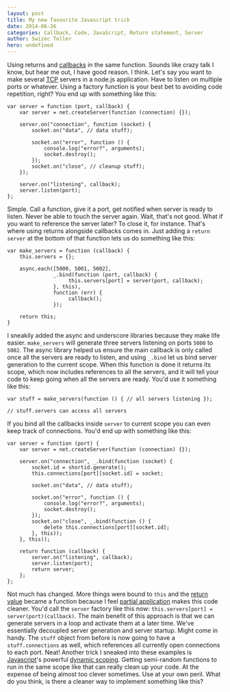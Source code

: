 ```yaml
---
layout: post
title: My new favourite Javascript trick
date: 2014-06-26
categories: Callback, Code, JavaScript, Return statement, Server
author: Swizec Teller
hero: undefined
---
```


Using returns and [callbacks](http://en.wikipedia.org/wiki/Callback_%28computer_programming%29 "Callback (computer programming)") in the same function. Sounds like crazy talk I know, but hear me out, I have good reason. I think. Let's say you want to make several [TCP](http://en.wikipedia.org/wiki/Transmission_Control_Protocol "Transmission Control Protocol") servers in a node.js application. Have to listen on multiple ports or whatever. Using a factory function is your best bet to avoiding code repetition, right? You end up with something like this:

    var server = function (port, callback) {
        var server = net.createServer(function (connection) {});

        server.on("connection", function (socket) {
            socket.on("data", // data stuff);

            socket.on("error", function () {
                console.log("error?", arguments);
                socket.destroy();
            });
            socket.on("close", // cleanup stuff);
        });

        server.on("listening", callback);
        server.listen(port);
    };

Simple. Call a function, give it a port, get notified when server is ready to listen. Never be able to touch the server again. Wait, that's not good. What if you want to reference the server later? To close it, for instance. That's where using returns alongside callbacks comes in. Just adding a `return server` at the bottom of that function lets us do something like this:

    var make_servers = function (callback) {
        this.servers = {};

        async.each([5000, 5001, 5002],
                   _.bind(function (port, callback) {
                        this.servers[port] = server(port, callback);
                   }, this),
                   function (err) {
                        callback();
                   });

        return this;
    }

I sneakily added the async and underscore libraries because they make life easier. `make_servers` will generate three servers listening on ports `5000` to `5002`. The async library helped us ensure the main callback is only called once all the servers are ready to listen, and using `_.bind` let us bind server generation to the current scope. When this function is done it returns its scope, which now includes references to all the servers, and it will tell your code to keep going when all the servers are ready. You'd use it something like this:

    var stuff = make_servers(function () { // all servers listening });

    // stuff.servers can access all servers

If you bind all the callbacks inside `server` to current scope you can even keep track of connections. You'd end up with something like this:

    var server = function (port) {
        var server = net.createServer(function (connection) {});

        server.on("connection", _.bind(function (socket) {
            socket.id = shortid.generate();
            this.connections[port][socket.id] = socket;

            socket.on("data", // data stuff);

            socket.on("error", function () {
                console.log("error?", arguments);
                socket.destroy();
            });
            socket.on("close", _.bind(function () {
                delete this.connections[port][socket.id];
            }, this));
        }, this));

        return function (callback) {
            server.on("listening", callback);
            server.listen(port);        
            return server;
        };
    };

Not much has changed. More things were bound to `this` and the [return value](http://en.wikipedia.org/wiki/Return_statement "Return statement") became a function because I feel [partial application](http://en.wikipedia.org/wiki/Partial_application "Partial application") makes this code cleaner. You'd call the `server` factory like this now: `this.servers[port] = server(port)(callback)`. The main benefit of this approach is that we can generate servers in a loop and activate them at a later time. We've essentially decoupled server generation and server startup. Might come in handy. The `stuff` object from before is now going to have a `stuff.connections` as well, which references all currently open connections to each port. Neat! Another trick I sneaked into these examples is [Javascript](http://en.wikipedia.org/wiki/JavaScript "JavaScript")'s powerful [dynamic scoping](http://en.wikipedia.org/wiki/Scope_%28computer_science%29 "Scope (computer science)"). Getting semi-random functions to run in the same scope like that can really clean up your code. At the expense of being almost too clever sometimes. Use at your own peril. What do you think, is there a cleaner way to implement something like this?
